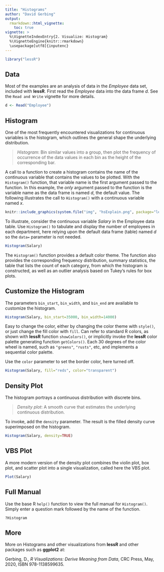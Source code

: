 ```yaml
---
title: "Histograms"
author: "David Gerbing"
output: 
  rmarkdown::html_vignette:
    toc: true
vignette: >
  %\VignetteIndexEntry{2. Visualize: Histogram}
  %\VignetteEngine{knitr::rmarkdown}
  \usepackage[utf8]{inputenc}
---
```


```r
library("lessR")
```



## Data

Most of the examples are an analysis of data in the _Employee_ data set, included with __lessR__. First read the _Employee_ data into the data frame _d_. See the `Read and Write` vignette for more details.

```r
d <- Read("Employee")
```

## Histogram

One of the most frequently encountered visualizations for continuous variables is the histogram, which outlines the general shape the underlying distribution.

>_Histogram_: Bin similar values into a group, then plot the frequency of occurrence of the data values in each bin as the height of the corresponding bar.

A call to a function to create a histogram contains the name of the continuous variable that contains the values to be plotted. With the `Histogram()` function, that variable name is the first argument passed to the function. In this example, the _only_ argument passed to the function is the variable name as the data frame is named _d_, the default value. The following illustrates the call to `Histogram()` with a continuous variable named $x$. 

```r
knitr::include_graphics(system.file("img", "hsExplain.png", package="lessR"))
```

To illustrate, consider the continuous variable _Salary_ in the Employee data table.  Use `Histogram()` to tabulate and display the number of employees in each department, here relying upon the default data frame (table) named _d_ so the `data=` parameter is not needed.

```r
Histogram(Salary)
```

The `Histogram()` function provides a default color theme. The function also provides the corresponding frequency distribution, summary statistics, the table that lists the count of each category, from which the histogram is constructed, as well as an outlier analysis based on Tukey's rules for box plots.

## Customize the Histogram

The parameters `bin_start`, `bin_width`, and `bin_end` are available to customize the histogram.

```r
Histogram(Salary, bin_start=35000, bin_width=14000)
```

Easy to change the color, either by changing the color theme with `style()`, or just change the fill color with `fill`. Can refer to standard R colors, as shown with **lessR** function `showColors()`, or implicitly invoke the **lessR** color palette generating function `getColors()`. Each 30 degrees of the color wheel is named, such as `"greens"`, `"rusts"`, etc, and implements a sequential color palette. 

Use the `color` parameter to set the border color, here turned off.

```r
Histogram(Salary, fill="reds", color="transparent")
```


## Density Plot

The histogram portrays a continuous distribution with discrete bins.

>_Density plot_: A smooth curve that estimates the underlying continuous distribution.  

To invoke, add the `density` parameter. The result is the filled density curve superimposed on the histogram.


```r
Histogram(Salary, density=TRUE)
```


## VBS Plot

A more modern version of the density plot combines the violin plot, box plot, and scatter plot into a single visualization, called here the VBS plot.

```r
Plot(Salary)
```



## Full Manual

Use the base R `help()` function to view the full manual for `Histogram()`. Simply enter a question mark followed by the name of the function.

```
?Histogram
```

## More

More on Histograms and other visualizations from __lessR__ and other packages such as __ggplot2__ at:

Gerbing, D., _R Visualizations: Derive Meaning from Data_, CRC Press, May, 2020, ISBN 978-1138599635.
